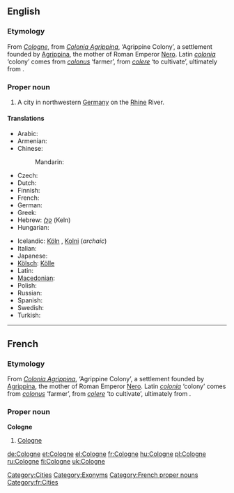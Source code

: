 {{also|cologne}}
==English==
{{wikipedia}}

===Etymology===
From {{etyl|fr}} ''[[#French|Cologne]]'', from {{etyl|la}} ''[[Colonia Agrippina]]'', ‘Agrippine Colony’, a settlement founded by [[w:Agrippina the Younger|Agrippina]], the mother of Roman Emperor [[w:Nero|Nero]]. Latin ''[[colonia]]'' ‘colony’ comes from ''[[colonus]]'' ‘farmer’, from ''[[colere]]'' ‘to cultivate’, ultimately from {{proto|Indo-European|kwel}}.

===Proper noun===
{{en-proper noun}}

# A city in northwestern [[Germany]] on the [[Rhine]] River.

====Translations====
{{trans-top|city in Germany}}
* Arabic: {{t|ar|كولونيا|f|tr=kuluunya|sc=Arab}}
* Armenian: {{t-|hy|Քյոլն|tr=K'yoln|sc=Armn|xs=Armenian}}
* Chinese:
*: Mandarin: {{t|zh|科隆|tr=Kēlóng|sc=Hani}}
* Czech: {{t-|cs|Kolín nad Rýnem}}
* Dutch: {{t-|nl|Keulen|n}}
* Finnish: {{t+|fi|Köln}}
* French: {{t+|fr|Cologne|f}}
* German: {{t+|de|Köln|n}}
* Greek: {{t+|el|Κολωνία|f|tr=Kolonía|sc=Grek}}
* Hebrew: [[קלן]] (Keln)
* Hungarian: {{t+|hu|Köln}}
{{trans-mid}}
* Icelandic: [[Köln#Icelandic|Köln]] {{f}}, [[Kolni]] {{f}} (''archaic'')
* Italian: {{t-|it|Colonia|f}}
* Japanese: {{t|ja|ケルン|tr=Kerun|sc=Jpan}}
* [[Kölsch]]: [[Kölle]] {{f}}
* Latin: {{t-|la|Colonia Agrippina|f}}
* [[Macedonian]]: {{t|mk|Келн|m|tr=Kéln|sc=Cyrl|xs=Macedonian}}
* Polish: {{t+|pl|Kolonia|f}}
* Russian: {{t|ru|Кёльн|m|tr=Kjol’n|sc=Cyrl}}
* Spanish: {{t+|es|Colonia|f}}
* Swedish: {{t+|sv|Köln|c}}
* Turkish: {{t-|tr|Köln}}
{{trans-bottom}}

[[Category:Cities]]
[[Category:Exonyms]]

----

==French==

===Etymology===
From {{etyl|la|fr}} ''[[Colonia Agrippina]]'', ‘Agrippine Colony’, a settlement founded by [[w:Agrippina the Younger|Agrippina]], the mother of Roman Emperor [[w:Nero|Nero]]. Latin ''[[colonia]]'' ‘colony’ comes from ''[[colonus]]'' ‘farmer’, from ''[[colere]]'' ‘to cultivate’, ultimately from {{proto|Indo-European|kwel}}.

===Proper noun===
'''Cologne''' {{f}}

# [[#English|Cologne]]

[[Category:French proper nouns]]
[[Category:fr:Cities]]

[[de:Cologne]]
[[et:Cologne]]
[[el:Cologne]]
[[fr:Cologne]]
[[hu:Cologne]]
[[pl:Cologne]]
[[ru:Cologne]]
[[fi:Cologne]]
[[uk:Cologne]]